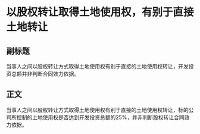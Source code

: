 # 以股权转让取得土地使用权，有别于直接土地转让
## 副标题
当事人之间以股权转让方式取得土地使用权有别于直接的土地使用权转让，开发投资总额并非判断合同效力依据。
## 正文
当事人之间以股权转让方式取得土地使用权有别于直接的土地使用权转让，标的公司所控制的土地使用权是否达到开发投资总额的25%，并非判断股权转让合同效力依据。